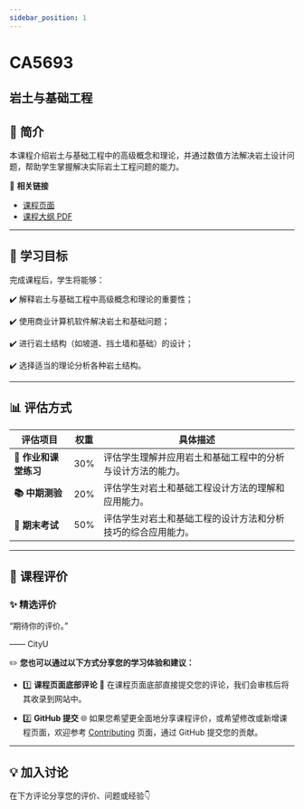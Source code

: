 ```yaml
---
sidebar_position: 1
---
```


# CA5693
## 岩土与基础工程

## **📘 简介**
本课程介绍岩土与基础工程中的高级概念和理论，并通过数值方法解决岩土设计问题，帮助学生掌握解决实际岩土工程问题的能力。

🔗 **相关链接**
- [课程页面](https://www.cityu.edu.hk/catalogue/pg/202425/course/CA5693.htm)
- [课程大纲 PDF](https://www.cityu.edu.hk/catalogue/pg/202425/course/CA5693.pdf)

---

## **🎯 学习目标**

完成课程后，学生将能够：

✔️ 解释岩土与基础工程中高级概念和理论的重要性；

✔️ 使用商业计算机软件解决岩土和基础问题；

✔️ 进行岩土结构（如坡道、挡土墙和基础）的设计；

✔️ 选择适当的理论分析各种岩土结构。

---

## **📊 评估方式**

| **评估项目**          | **权重** | **具体描述**                                                                                       |
|----------------------|---------|---------------------------------------------------------------------------------------------------|
| **📝 作业和课堂练习**  | 30%     | 评估学生理解并应用岩土和基础工程中的分析与设计方法的能力。                                            |
| **📚 中期测验**        | 20%     | 评估学生对岩土和基础工程设计方法的理解和应用能力。                                                    |
| **📝 期末考试**        | 50%     | 评估学生对岩土和基础工程的设计方法和分析技巧的综合应用能力。                                           |

---

## **💬 课程评价**

### ✨ **精选评价**
<div className={commentStyles.commentBox}>
    <p className={commentStyles.commentText}>
        “期待你的评价。”
    </p>
    <p className={commentStyles.commentAuthor}>—— CityU</p>
</div>

✏️ **您也可以通过以下方式分享您的学习体验和建议：**

- 1️⃣ **课程页面底部评论**
💬 在课程页面底部直接提交您的评论，我们会审核后将其收录到网站中。

- 2️⃣ **GitHub 提交**
🌐 如果您希望更全面地分享课程评价，或希望修改或新增课程页面，欢迎参考 [Contributing](/contributing) 页面，通过 GitHub 提交您的贡献。

---

## **💡 加入讨论**

在下方评论分享您的评价、问题或经验👇
<Utterances />